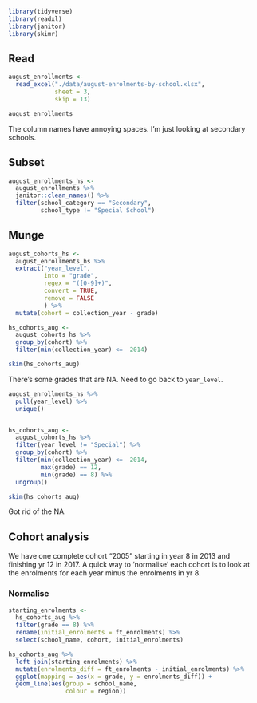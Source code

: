 
```r
library(tidyverse)
library(readxl)
library(janitor)
library(skimr)
```

## Read
```r
august_enrollments <-
  read_excel("./data/august-enrolments-by-school.xlsx",
             sheet = 3,
             skip = 13)

august_enrollments
```

The column names have annoying spaces. I'm just looking at secondary schools.

## Subset
```r
august_enrollments_hs <-
  august_enrollments %>%
  janitor::clean_names() %>%
  filter(school_category == "Secondary",
         school_type != "Special School")

```

## Munge

```r
august_cohorts_hs <-
  august_enrollments_hs %>%
  extract("year_level",
          into = "grade",
          regex = "([0-9]+)",
          convert = TRUE,
          remove = FALSE
          ) %>%
  mutate(cohort = collection_year - grade)

hs_cohorts_aug <-
  august_cohorts_hs %>%
  group_by(cohort) %>%
  filter(min(collection_year) <=  2014)

skim(hs_cohorts_aug)
```
There's some grades that are NA. Need to go back to `year_level`.

```r
august_enrollments_hs %>%
  pull(year_level) %>%
  unique()


hs_cohorts_aug <-
  august_cohorts_hs %>%
  filter(year_level != "Special") %>%
  group_by(cohort) %>%
  filter(min(collection_year) <=  2014,
         max(grade) == 12,
         min(grade) == 8) %>%
  ungroup()

skim(hs_cohorts_aug)
 ```

Got rid of the NA.

## Cohort analysis
We have one complete cohort "2005" starting in year 8 in 2013 and finishing yr
12 in 2017. A quick way to 'normalise' each cohort is to look at the enrolments
for each year minus the enrolments in yr 8.

### Normalise

```r
starting_enrolments <-
  hs_cohorts_aug %>%
  filter(grade == 8) %>%
  rename(initial_enrolments = ft_enrolments) %>%
  select(school_name, cohort, initial_enrolments)

hs_cohorts_aug %>%
  left_join(starting_enrolments) %>%
  mutate(enrolments_diff = ft_enrolments - initial_enrolments) %>%
  ggplot(mapping = aes(x = grade, y = enrolments_diff)) +
  geom_line(aes(group = school_name,
                colour = region))
```

